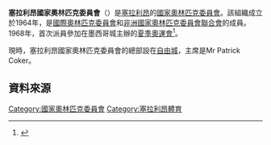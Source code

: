 {{Infobox National Olympic Committee
| title = 塞拉利昂國家奧林匹克委員會
| logo = 
| 國家或地區 = SLE
| 國家或地區編碼 = SLE
| 成立日期 = 1964年
| 加入國際奧委會 = 1964年
| 所屬成員 = [[非洲國家奧林匹克委員會聯合會|非洲國家奧林匹克委員會聯合會]]
| 總部 = 塞拉利昂[[自由城|自由城]]
| 會長 = Mr Patrick Coker
| 秘書長 =
| 網頁 = 
}}
'''塞拉利昂國家奧林匹克委員會'''（{{lang|en|National Olympic Committee of Sierra Leone}}）是[[塞拉利昂|塞拉利昂]]的[[國家奧林匹克委員會|國家奧林匹克委員會]]。該組織成立於1964年，是[[國際奧林匹克委員會|國際奧林匹克委員會]]和[[非洲國家奧林匹克委員會聯合會|非洲國家奧林匹克委員會聯合會]]的成員。1968年，首次派員參加在墨西哥城主辦的[[1968年夏季奧林匹克運動會|夏季奧運會]]<ref>{{Cite web |url=http://www.sports-reference.com/olympics/countries/SLE/ |title=Sierra Leone |access-date=2014-05-03 |archive-url=https://web.archive.org/web/20090220003332/http://www.sports-reference.com/olympics/countries/SLE/ |archive-date=2009-02-20 |dead-url=yes }}</ref>。

現時，塞拉利昂國家奧林匹克委員會的總部設在[[自由城|自由城]]，主席是Mr Patrick Coker。

==資料來源==
{{Reflist}}

{{非洲國家奧林匹克委員會聯合會}}
{{Authority control}}

[[Category:國家奧林匹克委員會|Category:國家奧林匹克委員會]]
[[Category:塞拉利昂體育|Category:塞拉利昂體育]]